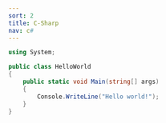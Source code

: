 ```yaml
---
sort: 2
title: C-Sharp
nav: c#
---
```


```csharp
using System;

public class HelloWorld
{
    public static void Main(string[] args)
    {
        Console.WriteLine("Hello world!");
    }
}
```
